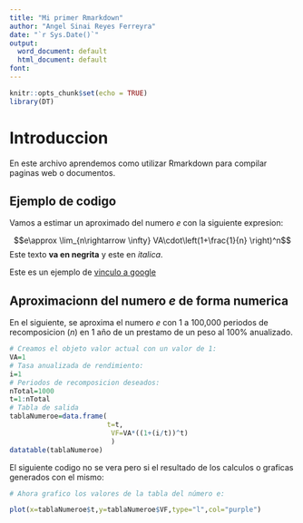 ```yaml
---
title: "Mi primer Rmarkdown"
author: "Angel Sinai Reyes Ferreyra"
date: "`r Sys.Date()`"
output:
  word_document: default
  html_document: default
font: 
---
```


```r
knitr::opts_chunk$set(echo = TRUE)
library(DT)
```

# Introduccion

En este archivo aprendemos como utilizar Rmarkdown para compilar paginas
web o documentos.

## Ejemplo de codigo

Vamos a estimar un aproximado del numero $e$ con la siguiente expresion:

$$e\approx \lim_{n\rightarrow \infty} VA\cdot\left(1+\frac{1}{n} \right)^n$$
Este texto **va en negrita** y este en *italica*.

Este es un ejemplo de [vinculo a google](https://google.com)

## Aproximacionn del numero $e$ de forma numerica

En el siguiente,  se aproxima el numero $e$ con 1 a 100,000 periodos de recomposicion ($n$) en 1 año de un prestamo de un peso al 100\% anualizado. 
```r
# Creamos el objeto valor actual con un valor de 1:
VA=1
# Tasa anualizada de rendimiento:
i=1
# Periodos de recomposicion deseados:
nTotal=1000
t=1:nTotal
# Tabla de salida
tablaNumeroe=data.frame(
                        t=t,
                         VF=VA*((1+(i/t))^t)
                         )
datatable(tablaNumeroe)
```

El siguiente codigo no se vera pero si el resultado de los calculos o graficas generados con el mismo:

```r
# Ahora grafico los valores de la tabla del número e:

plot(x=tablaNumeroe$t,y=tablaNumeroe$VF,type="l",col="purple")
```





